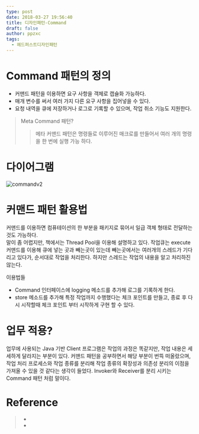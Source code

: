 ```yaml
---
type: post
date: 2018-03-27 19:56:40
title: 디자인패턴-Command
draft: false
author: ppzxc
tags:
  - 헤드퍼스트디자인패턴
---
```


# Command 패턴의 정의

- 커맨드 패턴을 이용하면 요구 사항을 객체로 캡슐화 가능하다.
- 매개 변수를 써서 여러 가지 다른 요구 사항을 집어넣을 수 있다.
- 요청 내역을 큐에 저장하거나 로그로 기록할 수 있으며, 작업 취소 기능도 지원한다.

> Meta Command 패턴?
>
> > 메타 커맨드 패턴은 명령들로 이루어진 매크로를 만들어서 여러 개의 명령을 한 번에 실행 가능 하다.

# 다이어그램

![commandv2](../images/commandv2.JPG)

# 커맨드 패턴 활용법

커맨드를 이용하면 컴퓨테이션의 한 부분을 패키지로 묶어서 일급 객체 형태로 전달하는 것도 가능하다.  
말이 좀 어렵지만, 책에서는 Thread Pool을 이용해 설명하고 있다. 작업큐는 execute 커맨드를 이용해 큐에 넣는 곳과 빼는곳이 있는데 빼는곳에서는 여러개의 스레드가 기다리고 있다가, 순서대로 작업을 처리한다. 하지만 스레드는 작업의 내용을 알고 처리하진 않는다.

이용법들

- Command 인터페이스에 logging 메소드를 추가해 로그를 기록하게 한다.
- store 메소드를 추가해 특정 작업까지 수행했다는 체크 포인트를 만들고, 종료 후 다시 시작할때 체크 포인트 부터 시작하게 구현 할 수 있다.

# 업무 적용?

업무에 사용되는 Java 기반 Client 프로그램은 작업의 과정은 똑같지만, 작업 내용은 세세하게 달라지는 부분이 있다. 커맨드 패턴을 공부하면서 해당 부분이 번뜩 떠올랐으며, 작업 처리 프로세스와 작업 종류를 분리해 작업 종류의 확장성과 의존성 분리의 이점을 가져올 수 있을 것 같다는 생각이 들었다. Invoker와 Receiver를 분리 시키는 Command 패턴 처럼 말이다.

# Reference

> - []()
> - []()
